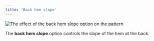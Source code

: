 ```yaml
---
title: 'Back hem slope'
---
```


![The effect of the back hem slope option on the pattern](sample.png)

The **back hem slope** option controls the slope of the hem at the back.
